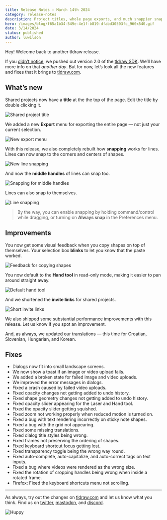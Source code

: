 ```yaml
---
title: Release Notes – March 14th 2024
category: release-notes
description: Project titles, whole page exports, and much snappier snapping.
hero: /images/blog/f65a1b34-549e-4e1f-b819-dfabd30503fc_960x540.gif
date: 3/14/2024
status: published
author: luwilson
---
```


Hey! Welcome back to another tldraw release.

If you [didn’t notice](https://twitter.com/tldraw/status/1763272673444913432), we pushed out version 2.0 of the [tldraw SDK](https://tldraw.dev/). We’ll have more info on that _another day_. But for now, let’s look all the new features and fixes that it brings to [tldraw.com](https://tldraw.com).

## What’s new

Shared projects now have a **title** at the the top of the page. Edit the title by double clicking it.

![Shared project title](/images/blog/4aadbd42-d8df-4271-9933-fae11056229d_960x540.gif)

We added a new **Export** menu for exporting the entire page — not just your current selection.

![New export menu](/images/blog/8be07996-f34a-4454-8c21-de83928832b5_1578x980.png)

With this release, we also completely rebuilt how **snapping** works for lines. Lines can now snap to the corners and centers of shapes.

![New line snapping](/images/blog/8b822923-5fb3-40cb-beb1-17946cf4c283_960x540.gif)

And now the **middle handles** of lines can snap too.

![Snapping for middle handles](/images/blog/ceb86688-2bf2-4452-aaaa-c8fb820d6351_1360x764.gif)

Lines can also snap to themselves.

![Line snapping](/images/blog/0c364c9b-ece5-43a9-8f8a-d4243d09959c_1088x616.gif)

> By the way, you can enable snapping by holding command/control while dragging, or turning on **Always snap** in the Preferences menu.

## Improvements

You now get some visual feedback when you copy shapes on top of themselves. Your selection box **blinks** to let you know that the paste worked.

![Feedback for copying shapes](/images/blog/a3c4bbaa-5161-471c-a052-d81e3a4377e1_960x540.gif)

You now default to the **Hand tool** in read-only mode, making it easier to pan around straight away.

![Default hand tool](/images/blog/b5292d3f-a274-426f-834f-d518db0f6ce3_960x540.gif)

And we shortened the **invite links** for shared projects.

![Short invite links](/images/blog/af5e7dd7-7b5b-44f7-99d3-00eeb74f6347_2087x583.png)

We also shipped some substantial performance improvements with this release. Let us know if you spot an improvement.

And, as always, we updated our translations — this time for Croatian, Slovenian, Hungarian, and Korean.

## Fixes

- Dialogs now fit into small landscape screens.
- We now show a toast if an image or video upload fails.
- We added a broken state for failed image and video uploads.
- We improved the error messages in dialogs.
- Fixed a crash caused by failed video uploads.
- Fixed opacity changes not getting added to undo history.
- Fixed shape geometry changes not getting added to undo history.
- Fixed opacity slider appearing for the Laser and Hand tool.
- Fixed the opacity slider getting squished.
- Fixed zoom not working properly when reduced motion is turned on.
- Fixed a bug with text rendering incorrectly on sticky note shapes.
- Fixed a bug with the grid not appearing.
- Fixed some missing translations.
- Fixed dialog title styles being wrong.
- Fixed frames not preserving the ordering of shapes.
- Fixed keyboard shortcut focus getting lost.
- Fixed transparency toggle being the wrong way round.
- Fixed auto-complete, auto-capitalize, and auto-correct tags on text inputs.
- Fixed a bug where videos were rendered as the wrong size.
- Fixed the rotation of cropping handles being wrong when inside a rotated frame.
- Firefox: Fixed the keyboard shortcuts menu not scrolling.

---

As always, try out the changes on [tldraw.com](https://tldraw.com) and let us know what you think. Find us on [twitter](https://twitter.com/tldraw), [mastodon](https://mas.to/@tldraw), and [discord](https://t.co/FbWiDYFD3O).

![Huppy](/images/blog/f97ed368-4f96-4c63-bccb-2a092e78ca31_960x540.gif)

